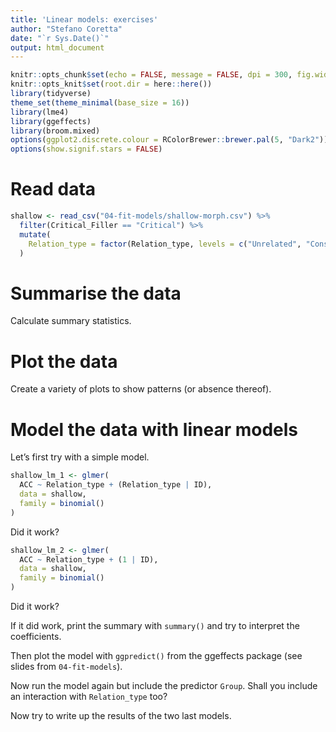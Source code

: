 ```yaml
---
title: 'Linear models: exercises'
author: "Stefano Coretta"
date: "`r Sys.Date()`"
output: html_document
---
```


```r
knitr::opts_chunk$set(echo = FALSE, message = FALSE, dpi = 300, fig.width = 7, fig.height = 5, out.height = "500px", fig.align = "center")
knitr::opts_knit$set(root.dir = here::here())
library(tidyverse)
theme_set(theme_minimal(base_size = 16))
library(lme4)
library(ggeffects)
library(broom.mixed)
options(ggplot2.discrete.colour = RColorBrewer::brewer.pal(5, "Dark2"))
options(show.signif.stars = FALSE)
```

# Read data

```r
shallow <- read_csv("04-fit-models/shallow-morph.csv") %>%
  filter(Critical_Filler == "Critical") %>%
  mutate(
    Relation_type = factor(Relation_type, levels = c("Unrelated", "Constituent", "NonConstituent"))
  )
```

# Summarise the data

Calculate summary statistics.







# Plot the data

Create a variety of plots to show patterns (or absence thereof).






# Model the data with linear models

Let's first try with a simple model.

```r
shallow_lm_1 <- glmer(
  ACC ~ Relation_type + (Relation_type | ID),
  data = shallow,
  family = binomial()
)
```

Did it work?

```r
shallow_lm_2 <- glmer(
  ACC ~ Relation_type + (1 | ID),
  data = shallow,
  family = binomial()
)
```

Did it work?

If it did work, print the summary with `summary()` and try to interpret the coefficients.







Then plot the model with `ggpredict()` from the ggeffects package (see slides from `04-fit-models`).





Now run the model again but include the predictor `Group`. Shall you include an interaction with `Relation_type` too?






Now try to write up the results of the two last models.
